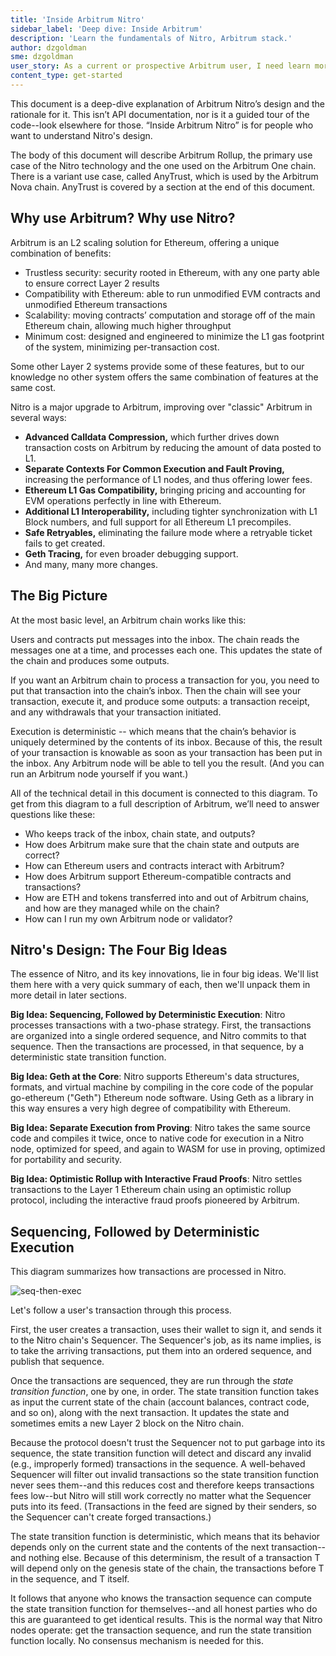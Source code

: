 ```yaml
---
title: 'Inside Arbitrum Nitro'
sidebar_label: 'Deep dive: Inside Arbitrum'
description: 'Learn the fundamentals of Nitro, Arbitrum stack.'
author: dzgoldman
sme: dzgoldman
user_story: As a current or prospective Arbitrum user, I need learn more about Nitros design.
content_type: get-started
---
```



This document is a deep-dive explanation of Arbitrum Nitro’s design and the rationale for it. This isn’t API documentation, nor is it a guided tour of the code--look elsewhere for those. “Inside Arbitrum Nitro” is for people who want to understand Nitro's design.

The body of this document will describe Arbitrum Rollup, the primary use case of the Nitro technology and the one used on the Arbitrum One chain. There is a variant use case, called AnyTrust, which is used by the Arbitrum Nova chain. AnyTrust is covered by a section at the end of this document.




## Why use Arbitrum? Why use Nitro?

Arbitrum is an L2 scaling solution for Ethereum, offering a unique combination of benefits:

- Trustless security: security rooted in Ethereum, with any one party able to ensure correct Layer 2 results
- Compatibility with Ethereum: able to run unmodified EVM contracts and unmodified Ethereum transactions
- Scalability: moving contracts’ computation and storage off of the main Ethereum chain, allowing much higher throughput
- Minimum cost: designed and engineered to minimize the L1 gas footprint of the system, minimizing per-transaction cost.

Some other Layer 2 systems provide some of these features, but to our knowledge no other system offers the same combination of features at the same cost.

Nitro is a major upgrade to Arbitrum, improving over "classic" Arbitrum in several ways:

- **Advanced Calldata Compression,** which further drives down transaction costs on Arbitrum by reducing the amount of data posted to L1.
- **Separate Contexts For Common Execution and Fault Proving,** increasing the performance of L1 nodes, and thus offering lower fees.
- **Ethereum L1 Gas Compatibility,** bringing pricing and accounting for EVM operations perfectly in line with Ethereum.
- **Additional L1 Interoperability,** including tighter synchronization with L1 Block numbers, and full support for all Ethereum L1 precompiles.
- **Safe Retryables,** eliminating the failure mode where a retryable ticket fails to get created.
- **Geth Tracing,** for even broader debugging support.
- And many, many more changes.




## The Big Picture

At the most basic level, an Arbitrum chain works like this:

<ImageWithCaption
  caption="Original napkin sketch drawn by Arbitrum co-founder Ed Felten"
  src="https://lh4.googleusercontent.com/qwf_aYyB1AfX9s-_PQysOmPNtWB164_qA6isj3NhkDnmcro6J75f6MC2_AjlN60lpSkSw6DtZwNfrt13F3E_G8jdvjeWHX8EophDA2oUM0mEpPVeTlMbsjUCMmztEM0WvDpyWZ6R"
/>

Users and contracts put messages into the inbox. The chain reads the messages one at a time, and processes each one. This updates the state of the chain and produces some outputs.

If you want an Arbitrum chain to process a transaction for you, you need to put that transaction into the chain’s inbox. Then the chain will see your transaction, execute it, and produce some outputs: a transaction receipt, and any withdrawals that your transaction initiated.

Execution is deterministic -- which means that the chain’s behavior is uniquely determined by the contents of its inbox. Because of this, the result of your transaction is knowable as soon as your transaction has been put in the inbox. Any Arbitrum node will be able to tell you the result. (And you can run an Arbitrum node yourself if you want.)

All of the technical detail in this document is connected to this diagram. To get from this diagram to a full description of Arbitrum, we’ll need to answer questions like these:

- Who keeps track of the inbox, chain state, and outputs?
- How does Arbitrum make sure that the chain state and outputs are correct?
- How can Ethereum users and contracts interact with Arbitrum?
- How does Arbitrum support Ethereum-compatible contracts and transactions?
- How are ETH and tokens transferred into and out of Arbitrum chains, and how are they managed while on the chain?
- How can I run my own Arbitrum node or validator?




## Nitro's Design: The Four Big Ideas

The essence of Nitro, and its key innovations, lie in four big ideas. We'll list them here with a very quick summary of each, then we'll unpack them in more detail in later sections.

**Big Idea: Sequencing, Followed by Deterministic Execution**: Nitro processes transactions with a two-phase strategy. First, the transactions are organized into a single ordered sequence, and Nitro commits to that sequence. Then the transactions are processed, in that sequence, by a deterministic state transition function.

**Big Idea: Geth at the Core**: Nitro supports Ethereum's data structures, formats, and virtual machine by compiling in the core code of the popular go-ethereum ("Geth") Ethereum node software. Using Geth as a library in this way ensures a very high degree of compatibility with Ethereum.

**Big Idea: Separate Execution from Proving**: Nitro takes the same source code and compiles it twice, once to native code for execution in a Nitro node, optimized for speed, and again to WASM for use in proving, optimized for portability and security.

**Big Idea: Optimistic Rollup with Interactive Fraud Proofs**: Nitro settles transactions to the Layer 1 Ethereum chain using an optimistic rollup protocol, including the interactive fraud proofs pioneered by Arbitrum.

## Sequencing, Followed by Deterministic Execution

This diagram summarizes how transactions are processed in Nitro.

![seq-then-exec](../assets/seq-then-exec.png)

Let's follow a user's transaction through this process.

First, the user creates a transaction, uses their wallet to sign it, and sends it to the Nitro chain's Sequencer. The Sequencer's job, as its name implies, is to take the arriving transactions, put them into an ordered sequence, and publish that sequence.

Once the transactions are sequenced, they are run through the _state transition function_, one by one, in order. The state transition function takes as input the current state of the chain (account balances, contract code, and so on), along with the next transaction. It updates the state and sometimes emits a new Layer 2 block on the Nitro chain.

Because the protocol doesn't trust the Sequencer not to put garbage into its sequence, the state transition function will detect and discard any invalid (e.g., improperly formed) transactions in the sequence. A well-behaved Sequencer will filter out invalid transactions so the state transition function never sees them--and this reduces cost and therefore keeps transactions fees low--but Nitro will still work correctly no matter what the Sequencer puts into its feed. (Transactions in the feed are signed by their senders, so the Sequencer can't create forged transactions.)

The state transition function is deterministic, which means that its behavior depends only on the current state and the contents of the next transaction--and nothing else. Because of this determinism, the result of a transaction T will depend only on the genesis state of the chain, the transactions before T in the sequence, and T itself.

It follows that anyone who knows the transaction sequence can compute the state transition function for themselves--and all honest parties who do this are guaranteed to get identical results. This is the normal way that Nitro nodes operate: get the transaction sequence, and run the state transition function locally. No consensus mechanism is needed for this.